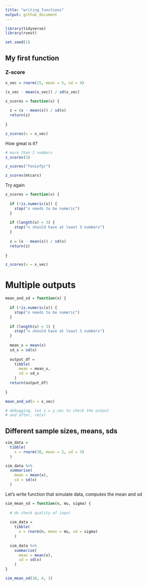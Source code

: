 ```yaml
---
title: "writing_functions"
output: github_document
---
```


```r
library(tidyverse)
library(rvest)
```

```r
set.seed(1)
```

## My first function
### Z-score
```r
x_vec = rnorm(25, mean = 5, sd = 4)

(x_vec - mean(x_vec)) / sd(x_vec)
```

```r
z_scores = function(x) {
  
  z = (x - mean(x)) / sd(x)
  return(z)
  
}

z_scores(x = x_vec)
```

How great is it?

```r
# more than 2 numbers
z_scores(3)

z_scores("feniofgr")

z_scores(mtcars)
```
Try again

```r
z_scores = function(x) {
  
  if (!is.numeric(x)) {
    stop("x needs to be numeric")
  }
  
  if (length(x) < 3) {
    stop("x should have at least 3 numbers")
  }
  
  z = (x - mean(x)) / sd(x)
  return(z)
  
}

z_scores(x = x_vec)
```

# Multiple outputs

```r
mean_and_sd = function(x) {
  
  if (!is.numeric(x)) {
    stop("x needs to be numeric")
  }
  
  if (length(x) < 3) {
    stop("x should have at least 3 numbers")
  }
  
  mean_x = mean(x)
  sd_x = sd(x)
  
  output_df = 
    tibble(
      mean = mean_x,
      sd = sd_x
    )
  return(output_df)
  
}

mean_and_sd(x = x_vec)

# debugging, let x = y_vec to check the output
# and after, rm(x)
```
## Different sample sizes, means, sds

```r
sim_data = 
  tibble(
    x = rnorm(30, mean = 2, sd = 3)
  )

sim_data %>%
  summarise(
    mean = mean(x),
    sd = sd(x)
  )
```
Let's write function that simulate data, computes the mean and sd

```r
sim_mean_sd = function(n, mu, sigma) {
  
  # do check quality of input
  
  sim_data = 
    tibble(
      x = rnorm(n, mean = mu, sd = sigma)
    )
  
  sim_data %>%
    summarise(
      mean = mean(x),
      sd = sd(x)
    )
}

sim_mean_sd(30, 4, 3)
```

